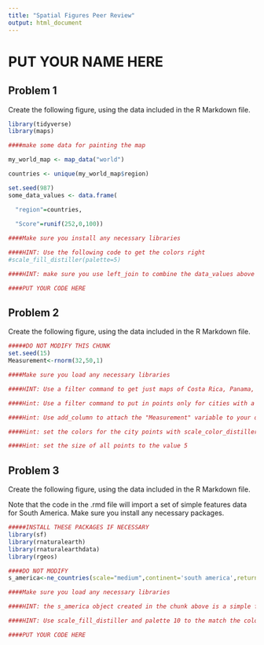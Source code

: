 ```yaml
---
title: "Spatial Figures Peer Review"
output: html_document
---
```

# PUT YOUR NAME HERE

## Problem 1

Create the following figure, using the data included in the R Markdown file.

```r

library(tidyverse)
library(maps)

####make some data for painting the map

my_world_map <- map_data("world")

countries <- unique(my_world_map$region)

set.seed(987)
some_data_values <- data.frame(

  "region"=countries,
  
  "Score"=runif(252,0,100))

```

```r

####Make sure you install any necessary libraries

####HINT: Use the following code to get the colors right
#scale_fill_distiller(palette=5)

####HINT: make sure you use left_join to combine the data_values above to the world map data in my_world_map

####PUT YOUR CODE HERE
```

## Problem 2

Create the following figure, using the data included in the R Markdown file.


```r

#####DO NOT MODIFY THIS CHUNK
set.seed(15)
Measurement<-rnorm(32,50,1)
```


```r

####Make sure you load any necessary libraries

####HINT: Use a filter command to get just maps of Costa Rica, Panama, and Nicaragua

####Hint: Use a filter command to put in points only for cities with a population of greater than 40,000. This should leave you with 32 cities.

####Hint: Use add_column to attach the "Measurement" variable to your data, and set that to the color aesthetic when you draw the points.

####Hint: set the colors for the city points with scale_color_distiller(palette=7)

####Hint: set the size of all points to the value 5


```

## Problem 3

Create the following figure, using the data included in the R Markdown file.

Note that the code in the .rmd file will import a set of simple features data for South America. Make sure you install any necessary packages. 

```r

#####INSTALL THESE PACKAGES IF NECESSARY
library(sf)
library(rnaturalearth)
library(rnaturalearthdata)
library(rgeos)

####DO NOT MODIFY
s_america<-ne_countries(scale="medium",continent='south america',returnclass="sf")

```

```r

####Make sure you load any necessary libraries

####HINT: the s_america object created in the chunk above is a simple features object with many columns. Identify the correct column based on the solution figure and use it to color in the choropleth.

####HINT: Use scale_fill_distiller and palette 10 to the match the colors.

####PUT YOUR CODE HERE

```


